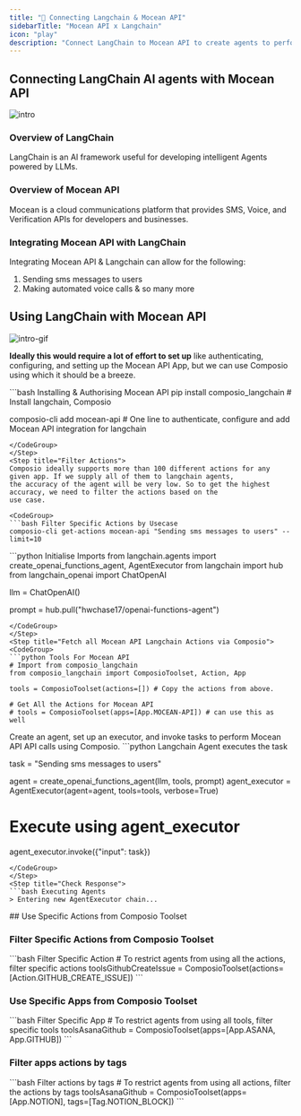 ```yaml
---
title: "🚀 Connecting Langchain & Mocean API"
sidebarTitle: "Mocean API x Langchain"
icon: "play"
description: "Connect LangChain to Mocean API to create agents to perform tasks using natural language"
---
```


## Connecting LangChain AI agents with Mocean API
![intro](/media/intro.jpg)

### Overview of LangChain

LangChain is an AI framework useful for developing intelligent Agents powered by LLMs.

### Overview of Mocean API

Mocean is a cloud communications platform that provides SMS, Voice, and Verification APIs for developers and businesses.

### Integrating Mocean API with LangChain

Integrating Mocean API & Langchain can allow for the following:

1. Sending sms messages to users
2. Making automated voice calls
& so many more

## Using LangChain with Mocean API
![intro-gif](/media/intro.gif)
<Steps>
<Step title="Setting Up the Environment">

**Ideally this would require a lot of effort to set up** like authenticating, configuring, and setting up the Mocean API App, but we can use Composio using which it should be a breeze.

<CodeGroup>
```bash Installing & Authorising Mocean API
pip install composio_langchain # Install langchain, Composio 

composio-cli add mocean-api # One line to authenticate, configure and add Mocean API integration for langchain
```
</CodeGroup>
</Step>
<Step title="Filter Actions">
Composio ideally supports more than 100 different actions for any given app. If we supply all of them to langchain agents, 
the accuracy of the agent will be very low. So to get the highest accuracy, we need to filter the actions based on the 
use case.

<CodeGroup>
```bash Filter Specific Actions by Usecase
composio-cli get-actions mocean-api "Sending sms messages to users" --limit=10
```
</CodeGroup>

</Step>
<Step title="Import Base Packages">

<CodeGroup>
```python Initialise Imports
from langchain.agents import create_openai_functions_agent, AgentExecutor
from langchain import hub
from langchain_openai import ChatOpenAI


llm = ChatOpenAI()

prompt = hub.pull("hwchase17/openai-functions-agent")
```
</CodeGroup>
</Step>
<Step title="Fetch all Mocean API Langchain Actions via Composio">
<CodeGroup>
```python Tools For Mocean API
# Import from composio_langchain
from composio_langchain import ComposioToolset, Action, App

tools = ComposioToolset(actions=[]) # Copy the actions from above. 

# Get All the Actions for Mocean API
# tools = ComposioToolset(apps=[App.MOCEAN-API]) # can use this as well
```
</CodeGroup>
</Step>
<Step title="Execute the Agent">
Create an agent, set up an executor, and invoke tasks to perform Mocean API API calls using Composio. 
<CodeGroup>
```python Langchain Agent executes the task

task = "Sending sms messages to users"

agent = create_openai_functions_agent(llm, tools, prompt)
agent_executor = AgentExecutor(agent=agent, tools=tools, verbose=True)

# Execute using agent_executor
agent_executor.invoke({"input": task})
```
</CodeGroup>
</Step>
<Step title="Check Response">
```bash Executing Agents
> Entering new AgentExecutor chain...
```
</Step>
</Steps>
## Use Specific Actions from Composio Toolset

### Filter Specific Actions from Composio Toolset

<CodeGroup>
```bash Filter Specific Action
# To restrict agents from using all the actions, filter specific actions
toolsGithubCreateIssue = ComposioToolset(actions=[Action.GITHUB_CREATE_ISSUE])
```
</CodeGroup>

### Use Specific Apps from Composio Toolset
<CodeGroup>
```bash Filter Specific App
# To restrict agents from using all tools, filter specific tools
toolsAsanaGithub = ComposioToolset(apps=[App.ASANA, App.GITHUB])
```
</CodeGroup>

### Filter apps actions by tags 
<CodeGroup>
```bash Filter actions by tags
# To restrict agents from using all actions, filter the actions by tags
toolsAsanaGithub = ComposioToolset(apps=[App.NOTION], tags=[Tag.NOTION_BLOCK])
```
</CodeGroup>

